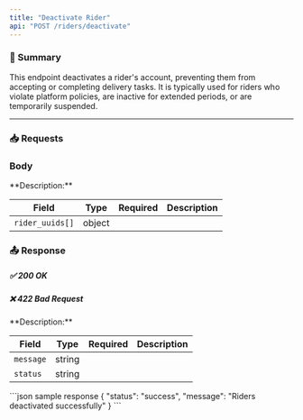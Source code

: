 ```yaml
---
title: "Deactivate Rider"
api: "POST /riders/deactivate"
---
```



### 📝 Summary

This endpoint deactivates a rider's account, preventing them from accepting or completing delivery tasks. It is typically used for riders who violate platform policies, are inactive for extended periods, or are temporarily suspended.

---



### 📥 Requests
### Body
<Expandable>
**Description:** 

| **Field**   | **Type** | **Required** | **Description**          |
|-------------|----------|-------------:|---------------------------|
| `rider_uuids[]`   | object   |        |          |
</Expandable>


### 📤 Response

##### ✅ 200 OK
##### ❌ 422 Bad Request

<Expandable>
**Description:** 

| **Field**   | **Type** | **Required** | **Description**          |
|-------------|----------|-------------:|---------------------------|
| `message`   | string   |        |           |
| `status`  |   string| |   |   |
</Expandable>

<ResponseExample>
    ```json sample response
    {
    "status": "success",
    "message": "Riders deactivated successfully"
}
    ```
</ResponseExample>



